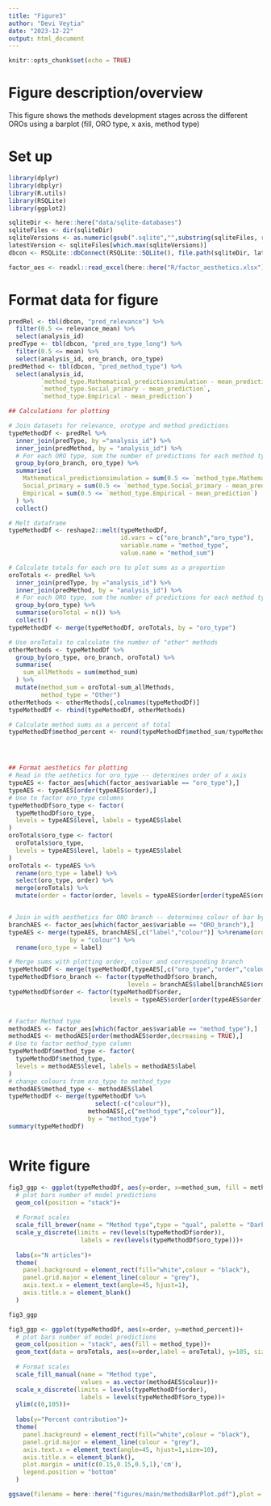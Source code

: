 ```yaml
---
title: "Figure3"
author: "Devi Veytia"
date: "2023-12-22"
output: html_document
---
```


```r
knitr::opts_chunk$set(echo = TRUE)
```

# Figure description/overview

This figure shows the methods development stages across the different OROs using a barplot (fill, ORO type, x axis, method type)


# Set up

```r
library(dplyr)
library(dbplyr)
library(R.utils)
library(RSQLite)
library(ggplot2)
```


```r

sqliteDir <- here::here("data/sqlite-databases")
sqliteFiles <- dir(sqliteDir)
sqliteVersions <- as.numeric(gsub(".sqlite","",substring(sqliteFiles, regexpr("_v", sqliteFiles) + 2)))
latestVersion <- sqliteFiles[which.max(sqliteVersions)]
dbcon <- RSQLite::dbConnect(RSQLite::SQLite(), file.path(sqliteDir, latestVersion), create=FALSE)
```


```r
factor_aes <- readxl::read_excel(here::here("R/factor_aesthetics.xlsx"))

```

# Format data for figure

```r
predRel <- tbl(dbcon, "pred_relevance") %>%
  filter(0.5 <= relevance_mean) %>%
  select(analysis_id)
predType <- tbl(dbcon, "pred_oro_type_long") %>%
  filter(0.5 <= mean) %>%
  select(analysis_id, oro_branch, oro_type)
predMethod <- tbl(dbcon, "pred_method_type") %>%
  select(analysis_id, 
         `method_type.Mathematical_predictionsimulation - mean_prediction`,
         `method_type.Social_primary - mean_prediction`,
         `method_type.Empirical - mean_prediction`)

## Calculations for plotting

# Join datasets for relevance, orotype and method predictions
typeMethodDf <- predRel %>%
  inner_join(predType, by ="analysis_id") %>%
  inner_join(predMethod, by = "analysis_id") %>%
  # For each ORO type, sum the number of predictions for each method type
  group_by(oro_branch, oro_type) %>%
  summarise(
    Mathematical_predictionsimulation = sum(0.5 <= `method_type.Mathematical_predictionsimulation - mean_prediction`),
    Social_primary = sum(0.5 <= `method_type.Social_primary - mean_prediction`),
    Empirical = sum(0.5 <= `method_type.Empirical - mean_prediction`)
  ) %>%
  collect()

# Melt dataframe
typeMethodDf <- reshape2::melt(typeMethodDf, 
                               id.vars = c("oro_branch","oro_type"),
                               variable.name = "method_type", 
                               value.name = "method_sum")

# Calculate totals for each oro to plot sums as a proportion
oroTotals <- predRel %>%
  inner_join(predType, by ="analysis_id") %>%
  inner_join(predMethod, by = "analysis_id") %>%
  # For each ORO type, sum the number of predictions for each method type
  group_by(oro_type) %>%
  summarise(oroTotal = n()) %>%
  collect()
typeMethodDf <- merge(typeMethodDf, oroTotals, by = "oro_type")

# Use oroTotals to calculate the number of "other" methods
otherMethods <- typeMethodDf %>%
  group_by(oro_type, oro_branch, oroTotal) %>%
  summarise(
    sum_allMethods = sum(method_sum) 
  ) %>%
  mutate(method_sum = oroTotal-sum_allMethods,
         method_type = "Other") 
otherMethods <- otherMethods[,colnames(typeMethodDf)]
typeMethodDf <- rbind(typeMethodDf, otherMethods)

# Calculate method sums as a percent of total
typeMethodDf$method_percent <- round(typeMethodDf$method_sum/typeMethodDf$oroTotal*100)




## Format aesthetics for plotting
# Read in the aethetics for oro_type -- determines order of x axis
typeAES <- factor_aes[which(factor_aes$variable == "oro_type"),]
typeAES <- typeAES[order(typeAES$order),]
# Use to factor oro_type columns
typeMethodDf$oro_type <- factor(
  typeMethodDf$oro_type, 
  levels = typeAES$level, labels = typeAES$label
)
oroTotals$oro_type <- factor(
  oroTotals$oro_type,
  levels = typeAES$level, labels = typeAES$label
)
oroTotals <- typeAES %>%
  rename(oro_type = label) %>%
  select(oro_type, order) %>%
  merge(oroTotals) %>%
  mutate(order = factor(order, levels = typeAES$order[order(typeAES$order)]))


# Join in with aesthetics for ORO branch -- determines colour of bar by oro_branch
branchAES <- factor_aes[which(factor_aes$variable == "ORO_branch"),]
typeAES <- merge(typeAES, branchAES[,c("label","colour")] %>%rename(oro_branch = label), 
                 by = "colour") %>%
  rename(oro_type = label)

# Merge sums with plotting order, colour and corresponding branch 
typeMethodDf <- merge(typeMethodDf,typeAES[,c("oro_type","order","colour","oro_branch")])
typeMethodDf$oro_branch <- factor(typeMethodDf$oro_branch,
                                 levels = branchAES$label[branchAES$order])
typeMethodDf$order <- factor(typeMethodDf$order,
                            levels = typeAES$order[order(typeAES$order)])


# Factor Method type
methodAES <- factor_aes[which(factor_aes$variable == "method_type"),]
methodAES <- methodAES[order(methodAES$order,decreasing = TRUE),]
# Use to factor method_type column
typeMethodDf$method_type <- factor(
  typeMethodDf$method_type, 
  levels = methodAES$level, labels = methodAES$label
)
# change colours from oro_type to method_type
methodAES$method_type <- methodAES$label
typeMethodDf <- merge(typeMethodDf %>%
                        select(-c("colour")), 
                      methodAES[,c("method_type","colour")],
                      by = "method_type")
summary(typeMethodDf)



```

# Write figure

```r
fig3_ggp <- ggplot(typeMethodDf, aes(y=order, x=method_sum, fill = method_type))+
  # plot bars number of model predictions
  geom_col(position = "stack")+
  
  # Format scales
  scale_fill_brewer(name = "Method type",type = "qual", palette = "Dark2")+
  scale_y_discrete(limits = rev(levels(typeMethodDf$order)), 
                    labels = rev(levels(typeMethodDf$oro_type)))+
  
  labs(x="N articles")+
  theme(
    panel.background = element_rect(fill="white",colour = "black"),
    panel.grid.major = element_line(colour = "grey"),
    axis.text.x = element_text(angle=45, hjust=1),
    axis.title.x = element_blank()
  )

fig3_ggp

```


```r
fig3_ggp <- ggplot(typeMethodDf, aes(x=order, y=method_percent))+
  # plot bars number of model predictions
  geom_col(position = "stack", aes(fill = method_type))+
  geom_text(data = oroTotals, aes(x=order,label = oroTotal), y=105, size=3, col="black", inherit.aes = FALSE)+ 
  
  # Format scales
  scale_fill_manual(name = "Method type",
                    values = as.vector(methodAES$colour))+
  scale_x_discrete(limits = levels(typeMethodDf$order), 
                    labels = levels(typeMethodDf$oro_type))+
  ylim(c(0,105))+
  
  labs(y="Percent contribution")+
  theme(
    panel.background = element_rect(fill="white",colour = "black"),
    panel.grid.major = element_line(colour = "grey"),
    axis.text.x = element_text(angle=45, hjust=1,size=10),
    axis.title.x = element_blank(),
    plot.margin = unit(c(0.15,0.15,0.5,1),'cm'),
    legend.position = "bottom"
  )

```

```r

ggsave(filename = here::here("figures/main/methodsBarPlot.pdf"),plot = fig3_ggp,width = 7,height=5, units='in')
```




